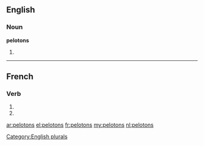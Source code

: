 ==English==

===Noun===
'''pelotons'''

# {{plural of|[[peloton]]}}

[[Category:English plurals]]

----

==French==

===Verb===
{{fr-verb-form}}

# {{conjugation of|peloter||1|p|pres|ind|lang=fr}}
# {{conjugation of|peloter||1|p|imp|lang=fr}}

[[ar:pelotons]]
[[el:pelotons]]
[[fr:pelotons]]
[[my:pelotons]]
[[nl:pelotons]]